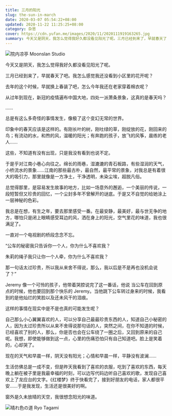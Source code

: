 ```yaml
---
title: 三月的阳光
slug: the-sun-in-march
date: 2020-03-07 05:54:22+08:00
updated: 2020-11-22 11:25:25+08:00
category: 杂思
cover: https://cdn.yufan.me/images/2020/11/2020111919163265.jpg
summary: 今天又是阴天，我怎么觉得我好久都没看见阳光了呢。三月已经到来了，早就春天了吧。我怎么感觉我还没看到小区里的花开呢？
---
```


![院内凉亭 Moonslan Studio](https://cdn.yufan.me/images/2020/11/2020111919141549.jpg)

今天又是阴天，我怎么觉得我好久都没看见阳光了呢。

三月已经到来了，早就春天了吧。我怎么感觉我还没看到小区里的花开呢？

去年的这个时候，早就换上春装了吧，怎么今年我还在老家穿着棉衣呢？

从过年到现在，新冠的疫情遍布中国大地，四处一派萧条景象，这真的是春天吗？

……

总是有这么多奇怪的事情发生，像极了这个变幻无常的世界。

印象中的春天应该是这样的。有刚长叶的树，刚吐绿的草，刚绽放的花，刚回来的鸟；有流动的水，和煦的风，温暖的阳光；有奔跑的孩子，放飞的风筝，晨练的老人……

这些，不知道有没有出现，只是我没有看到也说不定。

于是乎对江南小巷心向往之。绵长的雨巷，湿漉漉的青石板路，有些湿润的天气，小桥流水的景象……江南的那些最古朴，最自然，最平常的景象，对我总是有着很大的吸引力，那里就像是一方净土，干净透明，未染尘埃，超脱凡俗。

总觉得那里，是容易发生故事的地方，比如一场意外的邂逅，一个美丽的传说，一段短暂但又珍贵的回忆，一个尘封多年不曾解开的谜底。于是又不自觉的给她涂上一层神秘的色彩。

我总是在想，有生之年，要去那里感受一番。在最安静，最美好，最与世无争的地方，哪怕只是闭上眼睛感受耳边的风，洒在身上的阳光，空气里花的味道，我也很满足了。

一直对一个电视剧的桥段念念不忘。

“公车的秘密我只告诉你一个人，你为什么不喜欢我？

朱莉的绳子我只让你一个人牵，你为什么不喜欢我？

那一句话太过珍贵，所以我从来舍不得说，那么，我以后是不是再也没机会说了？”

Jeremy 像一个可怜的孩子，他带着哭腔说完了这一番话，他说 当公车在回到原点的时候，他也要回到那个快乐的 Jeremy。当他跳下公车转过身来的时候，我看到的是他灿烂的笑脸以及还未风干的泪痕。

这样的事情在现实中是不是也真的可能发生呢？

自己那么小心翼翼喜欢的人，可以分享自己最最珍贵东西的人，知道自己小秘密的人，因为太过珍贵所以从来不舍得说那句话的人，突然之间，在你不知道的时候，已经喜欢了别的人，那么，你是否也会在公车绕了一圈之后，又回到原来的自己呢。我想，即使能够做到这一点，心里的伤痛恐怕只有自己知道吧。脸上是笑着的，心却哭了。

现在的天气和早晨一样，阴天没有阳光；心情和早晨一样，平静没有波澜……

生活仿佛总是一成不变，但是昨天我看到了喜欢的衣服，吃到了喜欢的东西，每天晚上躺在被子里是我最幸福的时刻，可以边写代码边听自己喜欢的歌，发现自己喜欢上了龙应台的文字。《红楼梦》终于快看完了，接到好朋友的电话，家人都很平安……于是我发现，生活还是很美好的啊。

窗外是久未放晴的天空，我很想念阳光的味道。

![晴れ色の道 Ryo Tagami](https://cdn.yufan.me/images/2020/11/2020111919171012.jpg)
